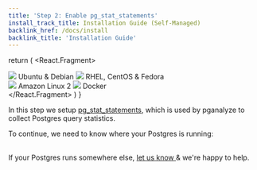 ```yaml
---
title: 'Step 2: Enable pg_stat_statements'
install_track_title: Installation Guide (Self-Managed)
backlink_href: /docs/install
backlink_title: 'Installation Guide'
---
```




  return (
    <React.Fragment>
      <div className={styles.installChoice}>
        <Link className={styles.installChoiceStep} to="02_enable_pg_stat_statements_deb">
          <img src={imgLogoUbuntu} />
          Ubuntu &amp; Debian
        </Link>
        <Link className={styles.installChoiceStep} to="02_enable_pg_stat_statements_yum">
          <img src={imgLogoRedhat} />
          RHEL, CentOS &amp; Fedora
        </Link>
      </div>
      <div className={styles.installChoice}>
        <Link
          className={styles.installChoiceStep}
          to="02_enable_pg_stat_statements_yum"
        >
          <img src={imgLogoAL2} />
          Amazon Linux 2
        </Link>
        <Link
          className={styles.installChoiceStep}
          to="02_enable_pg_stat_statements_docker"
        >
          <img src={imgLogoDocker} />
          Docker
        </Link>
      </div>
    </React.Fragment>
  )
}

In this step we setup [pg_stat_statements](http://www.postgresql.org/docs/current/static/pgstatstatements.html), which is used by pganalyze to collect Postgres query statistics.

To continue, we need to know where your Postgres is running:

<SelectCollectorPlatform />

<br />
If your Postgres runs somewhere else, <a href="mailto:support@pganalyze.com">
  let us know
</a> & we're happy to help.
